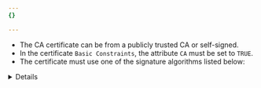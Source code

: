 ```yaml
---
{}

---
```



* The CA certificate can be from a publicly trusted CA or self-signed.
* In the certificate `Basic Constraints`, the attribute `CA` must be set to `TRUE`.
* The certificate must use one of the signature algorithms listed below:


<Details header="Allowed signature algorithms">

`x509.SHA1WithRSA`

`x509.SHA256WithRSA`

`x509.SHA384WithRSA`

`x509.SHA512WithRSA`

`x509.ECDSAWithSHA1`

`x509.ECDSAWithSHA256`

`x509.ECDSAWithSHA384`

`x509.ECDSAWithSHA512`


</Details>
